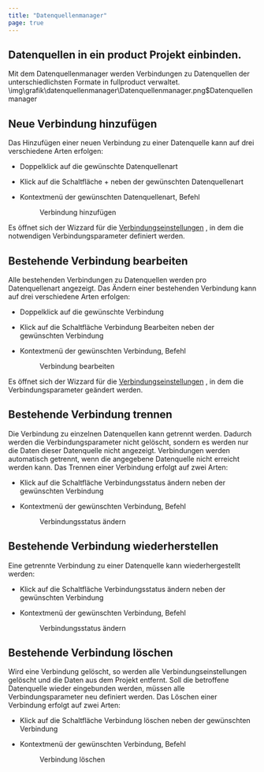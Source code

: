 ```yaml
---
title: "Datenquellenmanager"
page: true
---
```

## Datenquellen in ein  <Placeholder>product</Placeholder> Projekt einbinden.

Mit dem Datenquellenmanager werden Verbindungen zu Datenquellen der unterschiedlichsten Formate in  <Placeholder>fullproduct</Placeholder> verwaltet.<Image>\img\grafik\datenquellenmanager\Datenquellenmanager.png$Datenquellenmanager</Image>

## Neue Verbindung hinzuf&#252;gen
Das Hinzuf&#252;gen einer neuen Verbindung zu einer Datenquelle kann auf drei verschiedene Arten erfolgen:

- Doppelklick auf die gew&#252;nschte Datenquellenart

- Klick auf die Schaltfl&#228;che <Border>+</Border>  neben der gew&#252;nschten Datenquellenart

- Kontextmen&#252; der gew&#252;nschten Datenquellenart, Befehl <Menu>Verbindung hinzufügen</Menu> 


Es &#246;ffnet sich der Wizzard f&#252;r die [Verbindungseinstellungen](../datenquellenmanager/verbindungseinstellungen2)
, in dem die notwendigen Verbindungsparameter definiert werden.

## Bestehende Verbindung bearbeiten
Alle bestehenden Verbindungen zu Datenquellen werden pro Datenquellenart angezeigt.
Das &#196;ndern einer bestehenden Verbindung kann auf drei verschiedene Arten erfolgen:

- Doppelklick auf die gew&#252;nschte Verbindung

- Klick auf die Schaltfl&#228;che <Border>Verbindung Bearbeiten</Border>  neben der gew&#252;nschten Verbindung

- Kontextmen&#252; der gew&#252;nschten Verbindung, Befehl <Menu>Verbindung bearbeiten</Menu> 


Es &#246;ffnet sich der Wizzard f&#252;r die [Verbindungseinstellungen](../datenquellenmanager/verbindungseinstellungen2)
, in dem die Verbindungsparameter ge&#228;ndert werden.

## Bestehende Verbindung trennen
Die Verbindung zu einzelnen Datenquellen kann getrennt werden. Dadurch werden die Verbindungsparameter nicht gel&#246;scht, sondern es werden nur die Daten dieser Datenquelle nicht angezeigt.
Verbindungen werden automatisch getrennt, wenn die angegebene Datenquelle nicht erreicht werden kann.
Das Trennen einer Verbindung erfolgt auf zwei Arten:

- Klick auf die Schaltfl&#228;che <Border>Verbindungsstatus ändern</Border>  neben der gew&#252;nschten Verbindung

- Kontextmen&#252; der gew&#252;nschten Verbindung, Befehl <Menu>Verbindungsstatus ändern</Menu> 



## Bestehende Verbindung wiederherstellen
Eine getrennte Verbindung zu einer Datenquelle kann wiederhergestellt werden:

- Klick auf die Schaltfl&#228;che <Border>Verbindungsstatus ändern</Border>  neben der gew&#252;nschten Verbindung

- Kontextmen&#252; der gew&#252;nschten Verbindung, Befehl <Menu>Verbindungsstatus ändern</Menu> 



## Bestehende Verbindung l&#246;schen
Wird eine Verbindung gel&#246;scht, so werden alle Verbindungseinstellungen gel&#246;scht und die Daten aus dem Projekt entfernt. Soll die betroffene Datenquelle wieder eingebunden werden, m&#252;ssen alle Verbindungsparameter neu definiert werden.
Das L&#246;schen einer Verbindung erfolgt auf zwei Arten:

- Klick auf die Schaltfl&#228;che <Border>Verbindung löschen</Border>  neben der gew&#252;nschten Verbindung

- Kontextmen&#252; der gew&#252;nschten Verbindung, Befehl <Menu>Verbindung löschen</Menu> 



